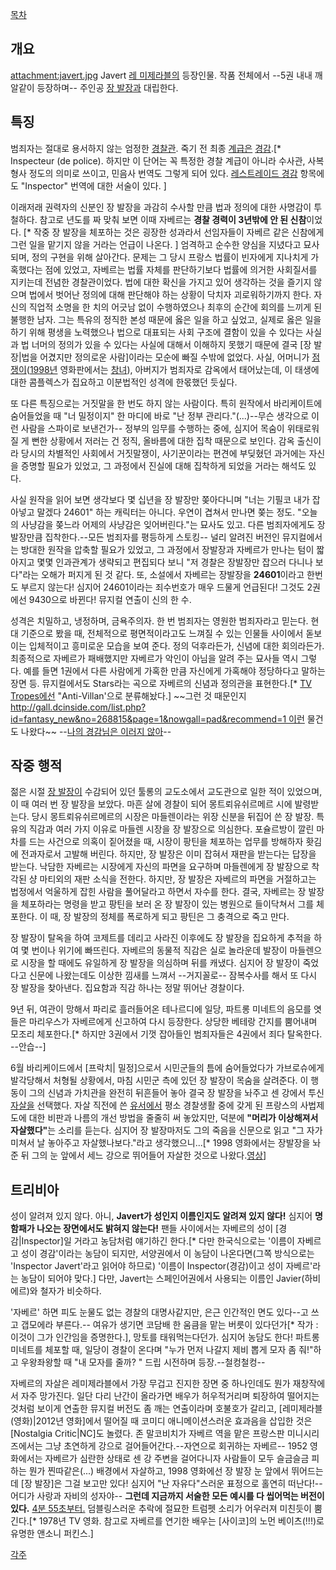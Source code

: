 [[목차]]
== 개요 ==
attachment:javert.jpg
Javert
[[레 미제라블]]의 등장인물. 작품 전체에서 --5권 내내 깨알같이 등장하며-- 주인공 [[장 발장]]과 대립한다. 

== 특징 ==
범죄자는 절대로 용서하지 않는 엄정한 [[경찰]]관. 죽기 전 최종 [[계급]]은 [[경감]].[* Inspecteur (de police). 하지만 이 단어는 꼭 특정한 경찰 계급이 아니라 수사관, 사복 형사 정도의 의미로 쓰이고, 민음사 번역도 그렇게 되어 있다. [[레스트레이드 경감]] 항목에도 "Inspector" 번역에 대한 서술이 있다. ] 

이래저래 권력자의 신분인 장 발장을 과감히 수사할 만큼 법과 정의에 대한 사명감이 투철하다. 참고로 년도를 짜 맞춰 보면 이때 자베르는 '''경찰 경력이 3년밖에 안 된 신참'''이었다. [* 작중 장 발장을 체포하는 것은 굉장한 성과라서 선임자들이 자베르 같은 신참에게 그런 일을 맡기지 않을 거라는 언급이 나온다. ] 엄격하고 순수한 양심을 지녔다고 묘사되며, 정의 구현을 위해 살아간다. 문제는 그 당시 프랑스 법률이 빈자에게 지나치게 가혹했다는 점에 있었고, 자베르는 법률 자체를 판단하기보다 법률에 의거한 사회질서를 지키는데 전념한 경찰관이었다. 법에 대한 확신을 가지고 있어 생각하는 것을 즐기지 않으며 법에서 벗어난 정의에 대해 판단해야 하는 상황이 닥치자 괴로워하기까지 한다. 자신의 직업적 소명을 한 치의 어긋남 없이 수행하였으나 최후의 순간에 회의를 느끼게 된 불행한 남자. 그는 특유의 정직한 본성 때문에 옳은 일을 하고 싶었고, 실제로 옳은 일을 하기 위해 평생을 노력했으나 법으로 대표되는 사회 구조에 결함이 있을 수 있다는 사실과 법 너머의 정의가 있을 수 있다는 사실에 대해서 이해하지 못했기 때문에 결국 [장 발장|법을 어겼지만 정의로운 사람]이라는 모순에 빠질 수밖에 없었다. 사실, 어머니가 [[점쟁이]]([[1998년]] 영화판에서는 [[창녀]]), 아버지가 범죄자로 감옥에서 태어났는데, 이 태생에 대한 콤플렉스가 집요하고 이분법적인 성격에 한몫했던 듯싶다.

또 다른 특징으로는 거짓말을 한 번도 하지 않는 사람이다. 특히 원작에서 바리케이트에 숨어들었을 때 "너 밀정이지" 한 마디에 바로 "난 정부 관리다."(...)--무슨 생각으로 이런 사람을 스파이로 보낸건가-- 정부의 임무를 수행하는 중에, 심지어 목숨이 위태로워질 게 뻔한 상황에서 저러는 건 정직, 올바름에 대한 집착 때문으로 보인다. 감옥 출신이라 당시의 차별적인 사회에서 거짓말쟁이, 사기꾼이라는 편견에 부딪혔던 과거에는 자신을 증명할 필요가 있었고, 그 과정에서 진실에 대해 집착하게 되었을 거라는 해석도 있다.

사실 원작을 읽어 보면 생각보다 몇 십년을 장 발장만 쫒아다니며 "너는 기필코 내가 잡아넣고 말겠다 24601" 하는 캐릭터는 아니다. 우연이 겹쳐서 만나면 쫒는 정도. "오늘의 사냥감을 쫒느라 어제의 사냥감은 잊어버린다."는 묘사도 있고. 다른 범죄자에게도 장 발장만큼 집착한다.--모든 범죄자를 평등하게 스토킹-- 널리 알려진 버전인 뮤지컬에서는 방대한 원작을 압축할 필요가 있었고, 그 과정에서 장발장과 자베르가 만나는 텀이 짧아지고 몇몇 인과관계가 생략되고 편집되다 보니 "저 경찰은 장발장만 잡으러 다니나 보다"라는 오해가 퍼지게 된 것 같다. 또, 소설에서 자베르는 장발장을 '''24601'''이라고 한번도 부르지 않는다! 심지어 24601이라는 죄수번호가 매우 드물게 언급된다! 그것도 2권에선 9430으로 바뀐다! 뮤지컬 연출이 신의 한 수.

성격은 치밀하고, 냉정하며, 금욕주의자. 한 번 범죄자는 영원한 범죄자라고 믿는다. 현대 기준으로 봤을 때, 전체적으로 평면적이라고도 느껴질 수 있는 인물들 사이에서 돋보이는 입체적이고 흥미로운 모습을 보여 준다. 정의 덕후라든가, 신념에 대한 회의라든가. 최종적으로 자베르가 패배했지만 자베르가 악인이 아님을 알려 주는 묘사들 역시 그렇다. 예를 들면 1권에서 다른 사람에게 가혹한 만큼 자신에게 가혹해야 정당하다고 말하는 장면 등. 뮤지컬에서도 Stars라는 곡으로 자베르의 신념과 정의관을 표현한다.[* [[TV Tropes]]에선 "Anti-Villan'으로 분류해놨다.] ~~그런 것 때문인지 [[http://gall.dcinside.com/list.php?id=fantasy_new&no=268815&page=1&nowgall=pad&recommend=1 이런]] 물건도 나왔다~~ --[[나의 아스카는 그러지 않아|나의 경감님은 이러지 않아]]--


== 작중 행적 ==
젊은 시절 [[장 발장]]이 수감되어 있던 툴롱의 교도소에서 교도관으로 일한 적이 있었으며, 이 때 여러 번 장 발장을 보았다. 마흔 살에 경찰이 되어 몽트뢰유쉬르메르 시에 발령받는다. 당시 몽트뢰유쉬르메르의 시장은 마들렌이라는 위장 신분을 뒤집어 쓴 장 발장. 특유의 직감과 여러 가지 이유로 마들렌 시장을 장 발장으로 의심한다. 포슐르방이 깔린 마차를 드는 사건으로 의혹이 짙어졌을 때, 시장이 팡틴을 체포하는 업무를 방해하자 홧김에 전과자로서 고발해 버린다. 하지만, 장 발장은 이미 잡혀서 재판을 받는다는 답장을 받는다. 낙담한 자베르는 시장에게 자신의 파면을 요구하며 마들렌에게 장 발장으로 착각된 샹 마티외의 재판 소식을 전한다. 하지만, 장 발장은 자베르의 파면을 거절하고는 법정에서 억울하게 잡힌 사람을 풀어달라고 하면서 자수를 한다. 결국, 자베르는 장 발장을 체포하라는 명령을 받고 팡틴을 보러 온 장 발장이 있는 병원으로 들이닥쳐서 그를 체포한다. 이 때, 장 발장의 정체를 폭로하게 되고 팡틴은 그 충격으로 죽고 만다.   

장 발장이 탈옥을 하여 코제트를 데리고 사라진 이후에도 장 발장을 집요하게 추적을 하여 몇 번이나 위기에 빠뜨린다. 자베르의 동물적 직감은 실로 놀라운데 발장이 마들렌으로 시장을 할 때에도 유일하게 장 발장을 의심하며 뒤를 캐냈다. 심지어 장 발장이 죽었다고 신문에 나왔는데도 이상한 낌새를 느껴서 --거지꼴로-- 잠복수사를 해서 또 다시 장 발장을 찾아낸다. 집요함과 직감 하나는 정말 뛰어난 경찰이다.

9년 뒤, 여관이 망해서 파리로 흘러들어온 테나르디에 일당, 파트롱 미네트의 음모를 엿들은 마리우스가 자베르에게 신고하여 다시 등장한다. 상당한 베테랑 간지를 뿜어내며 모조리 체포한다.[* 하지만 3권에서 기껏 잡아들인 범죄자들은 4권에서 죄다 탈옥한다. --안습--]

6월 바리케이드에서 [프락치| 밀정]으로서 시민군들의 틈에 숨어들었다가 가브로슈에게 발각당해서 처형될 상황에서, 마침 시민군 측에 있던 장 발장이 목숨을 살려준다. 이 행동이 그의 신념과 가치관을 완전히 뒤흔들어 놓아 결국 장 발장을 놔주고 센 강에서 투신[[자살]]을 선택했다. 자살 직전에 쓴 [[유서]]에서 평소 경찰생활 중에 갖게 된 프랑스의 사법제도에 대한 비판과 나름의 개선 방법을 줄줄히 써 놓았지만, 덕분에 '''"머리가 이상해져서 자살했다"'''는 소리를 듣는다. 심지어 장 발장마저도 그의 죽음을 신문으로 읽고 "그 자가 미쳐서 날 놓아주고 자살했나보다."라고 생각했으니...[* 1998 영화에서는 장발장을 놔준 뒤 그의 눈 앞에서 세느 강으로 뛰어들어 자살한 것으로 나왔다.[http://youtu.be/KCEJRud18L0 영상]]

== 트리비아 ==
성이 알려져 있지 않다. 아니, '''Javert가 성인지 이름인지도 알려져 있지 않다!''' 심지어 '''명함패가 나오는 장면에서도 밝혀지 않는다!''' 팬들 사이에서는 자베르의 성이 [경감|Inspector]일 거라고 농담처럼 얘기하긴 한다.[* 다만 한국식으로는 '이름이 자베르고 성이 경감'이라는 농담이 되지만, 서양권에서 이 농담이 나온다면(그쪽 방식으로는 'Inspector Javert'라고 읽어야 하므로) '이름이 Inspector(경감)이고 성이 자베르'라는 농담이 되어야 맞다.] 다만, Javert는 스페인어권에서 사용되는 이름인 Javier(하비에르)와 철자가 비슷하다.

'자베르' 하면 피도 눈물도 없는 경찰의 대명사같지만, 은근 인간적인 면도 있다--고 쓰고 갭모에라 부른다.--
여유가 생기면 코담배 한 움큼을 맡는 버릇이 있다던가[* 작가 : 이것이 그가 인간임을 증명한다.], 망토를 태워먹는다던가.
심지어 농담도 한다! 파트롱 미네트를 체포할 때, 일당이 경찰이 온다며 "누가 먼저 나갈지 제비 뽑게 모자 좀 줘!"하고 우왕좌왕할 때 "내 모자를 줄까? " 드립 시전하며 등장.--철컹철컹--

자베르의 자살은 레미제라블에서 가장 무겁고 진지한 장면 중 하나인데도 뭔가 재창작에서 자주 망가진다. 일단 다리 난간이 올라가면 배우가 허우적거리며 퇴장하여 떨어지는 것처럼 보이게 연출한 뮤지컬 버전도 좀 깨는 연출이라며 호불호가 갈리고, [레미제라블(영화)|2012년 영화]에서 떨어질 때 코미디 애니메이션스러운 효과음을 삽입한 것은 [Nostalgia Critic|NC]도 놀렸다.  존 말코비치가 자베르 역을 맡은 프랑스판 미니시리즈에서는 그냥 초연하게 강으로 걸어들어간다.--자연으로 회귀하는 자베르-- 1952 영화에서는 자베르가 심란한 상태로 센 강 주변을 걸어다니자 사람들이 모두 슬금슬금 피하는 뭔가 찐따같은(...) 배경에서 자살하고, 1998 영화에선 장 발장 눈 앞에서 뛰어드는데 [장 발장]은 그걸 보고만 있다! 심지어 "난 자유다"스러운 표정으로 홀연히 떠난다!--어디가 사랑과 자비의 성자야--
'''그런데 지금까지 서술한 모든 예시를 다 씹어먹는 버전이 있다.''' [http://www.youtube.com/watch?v=jMcgcgvF2c4 4분 55초부터.] 덤블링스러운 추락에 절묘한 트럼펫 소리가 어우러져 미친듯이 뿜긴다.[* 1978년 TV 영화. 참고로 자베르를 연기한 배우는 [사이코]의 노먼 베이츠(!!!)로 유명한 앤소니 퍼킨스.]

[[각주]]

